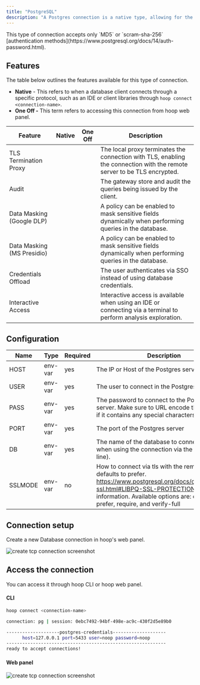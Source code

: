 ```yaml
---
title: "PostgreSQL"
description: "A Postgres connection is a native type, allowing for the auditing of queries and redaction of their output. It facilitates a local TCP connection without requiring a password."
---
```



<Prerequisites />

<Info>
This type of connection accepts only `MD5` or `scram-sha-256` [authentication methods](https://www.postgresql.org/docs/14/auth-password.html).
</Info>

## Features

The table below outlines the features available for this type of connection.

- **Native** - This refers to when a database client connects through a specific protocol, such as an IDE or client libraries through `hoop connect <connection-name>`.
- **One Off -** This term refers to accessing this connection from hoop web panel.

| Feature | Native | One Off | Description |
| --- | --- | --- | --- |
| TLS Termination Proxy | <Icon icon="check" />  | <Icon icon="check" /> | The local proxy terminates the connection with TLS, enabling the connection with the remote server to be TLS encrypted. |
| Audit | <Icon icon="check" /> | <Icon icon="check" /> | The gateway store and audit the queries being issued by the client. |
| Data Masking (Google DLP) | <Icon icon="check" /> | <Icon icon="check" /> | A policy can be enabled to mask sensitive fields dynamically when performing queries in the database. |
| Data Masking (MS Presidio) | <Icon icon="check" /> | <Icon icon="check" /> | A policy can be enabled to mask sensitive fields dynamically when performing queries in the database. |
| Credentials Offload | <Icon icon="check" /> | <Icon icon="check" /> | The user authenticates via SSO instead of using database credentials. |
| Interactive Access | <Icon icon="check" /> | <Icon icon="check" /> | Interactive access is available when using an IDE or connecting via a terminal to perform analysis exploration. |

## Configuration

| Name | Type | Required | Description |
| --- | --- | --- | --- |
| HOST | env-var | yes | The IP or Host of the Postgres server |
| USER | env-var | yes | The user to connect in the Postgres server |
| PASS | env-var | yes | The password to connect to the Postgres server. Make sure to URL encode the password if it contains any special characters. |
| PORT | env-var | yes | The port of the Postgres server |
| DB | env-var | yes | The name of the database to connect (Required when using the connection via the command line). |
| SSLMODE | env-var | no | How to connect via tls with the remote host, it defaults to prefer. https://www.postgresql.org/docs/current/libpq-ssl.html#LIBPQ-SSL-PROTECTION for more information. Available options are: disable, prefer, require, and verify-full  |

## Connection setup

Create a new Database connection in hoop's web panel.

<Frame>
    <img src="/images/quickstarts/create-database-connection-screenshot.png" alt="create tcp connection screenshot" />
</Frame>

## Access the connection

You can access it through hoop CLI or hoop web panel.

#### CLI

```bash
hoop connect <connection-name>

connection: pg | session: 0ebc7492-94bf-498e-ac9c-430f2d5e89b0

--------------------postgres-credentials--------------------
      host=127.0.0.1 port=5433 user=noop password=noop
------------------------------------------------------------
ready to accept connections!
```

#### Web panel

<Frame>
    <img src="/images/quickstarts/client-pg.png" alt="create tcp connection screenshot" />
</Frame>

